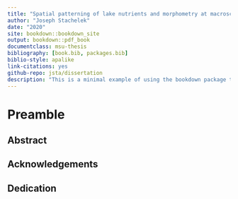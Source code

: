```yaml
--- 
title: "Spatial patterning of lake nutrients and morphometry at macroscales relative to local-regional processes and aquatic-terrestrial linkages"
author: "Joseph Stachelek"
date: "2020"
site: bookdown::bookdown_site
output: bookdown::pdf_book
documentclass: msu-thesis
bibliography: [book.bib, packages.bib]
biblio-style: apalike
link-citations: yes
github-repo: jsta/dissertation
description: "This is a minimal example of using the bookdown package to write a book. The output format for this example is bookdown::gitbook."
---
```


# Preamble

## Abstract

## Acknowledgements

## Dedication

